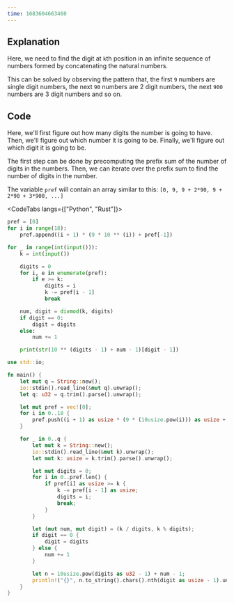```yaml
---
time: 1683604663460
---
```


## Explanation



Here, we need to find the digit at `k`th position in an infinite sequence of numbers formed by concatenating the natural numbers.



This can be solved by observing the pattern that, the first `9` numbers are single digit numbers, the next `90` numbers are 2 digit numbers, the next `900` numbers are 3 digit numbers and so on.

## Code



Here, we'll first figure out how many digits the number is going to have. Then, we'll figure out which number it is going to be. Finally, we'll figure out which digit it is going to be.



The first step can be done by precomputing the prefix sum of the number of digits in the numbers. Then, we can iterate over the prefix sum to find the number of digits in the number.



The variable `pref` will contain an array similar to this: `[0, 9, 9 + 2*90, 9 + 2*90 + 3*900, ...]`



<CodeTabs langs={["Python", "Rust"]}>

```python
pref = [0]
for i in range(18):
    pref.append((i + 1) * (9 * 10 ** (i)) + pref[-1])

for _ in range(int(input())):
    k = int(input())

    digits = 0
    for i, e in enumerate(pref):
        if e >= k:
            digits = i
            k -= pref[i - 1]
            break

    num, digit = divmod(k, digits)
    if digit == 0:
        digit = digits
    else:
        num += 1

    print(str(10 ** (digits - 1) + num - 1)[digit - 1])
```

```rust
use std::io;

fn main() {
    let mut q = String::new();
    io::stdin().read_line(&mut q).unwrap();
    let q: u32 = q.trim().parse().unwrap();

    let mut pref = vec![0];
    for i in 0..18 {
        pref.push((i + 1) as usize * (9 * (10usize.pow(i))) as usize + pref.last().unwrap());
    }

    for _ in 0..q {
        let mut k = String::new();
        io::stdin().read_line(&mut k).unwrap();
        let mut k: usize = k.trim().parse().unwrap();

        let mut digits = 0;
        for i in 0..pref.len() {
            if pref[i] as usize >= k {
                k -= pref[i - 1] as usize;
                digits = i;
                break;
            }
        }

        let (mut num, mut digit) = (k / digits, k % digits);
        if digit == 0 {
            digit = digits
        } else {
            num += 1
        }

        let n = 10usize.pow(digits as u32 - 1) + num - 1;
        println!("{}", n.to_string().chars().nth(digit as usize - 1).unwrap());
    }
}
```

</CodeTabs>
